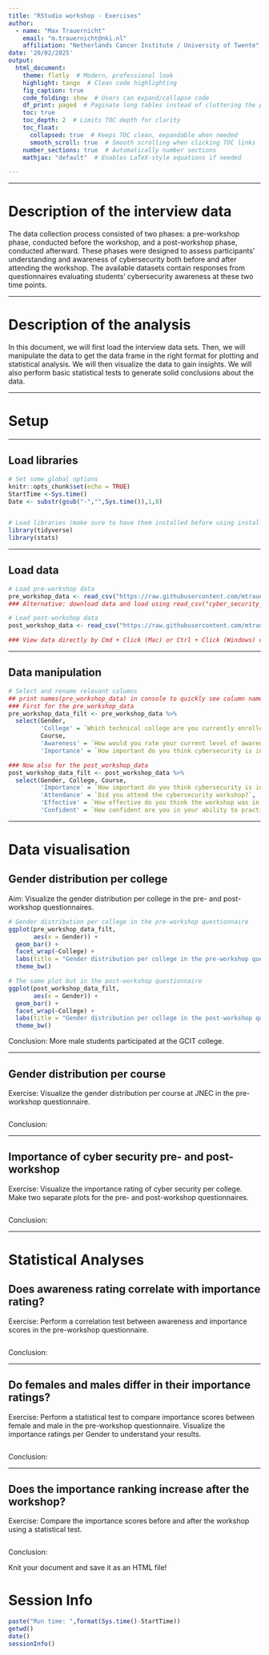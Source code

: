 ```yaml
---
title: "RStudio workshop - Exercises"
author: 
  - name: "Max Trauernicht"
    email: "m.trauernicht@nki.nl"
    affiliation: "Netherlands Cancer Institute / University of Twente"
date: '20/02/2025'
output: 
  html_document:
    theme: flatly  # Modern, professional look
    highlight: tango  # Clean code highlighting
    fig_caption: true
    code_folding: show  # Users can expand/collapse code
    df_print: paged  # Paginate long tables instead of cluttering the page
    toc: true
    toc_depth: 2  # Limits TOC depth for clarity
    toc_float: 
      collapsed: true  # Keeps TOC clean, expandable when needed
      smooth_scroll: true  # Smooth scrolling when clicking TOC links
    number_sections: true  # Automatically number sections
    mathjax: "default"  # Enables LaTeX-style equations if needed

---
```


---

# **Description of the interview data**
The data collection process consisted of two phases: a pre-workshop phase, conducted before the workshop, and a post-workshop phase, conducted afterward. These phases were designed to assess participants' understanding and awareness of cybersecurity both before and after attending the workshop. The available datasets contain responses from questionnaires evaluating students' cybersecurity awareness at these two time points.

---

# **Description of the analysis**
In this document, we will first load the interview data sets. Then, we will manipulate the data to get the data frame in the right format for plotting and statistical analysis. We will then visualize the data to gain insights. We will also perform basic statistical tests to generate solid conclusions about the data.

---

# **Setup**

---

## Load libraries
```r
# Set some global options
knitr::opts_chunk$set(echo = TRUE)
StartTime <-Sys.time()
Date <- substr(gsub("-","",Sys.time()),1,8) 


# Load libraries (make sure to have them installed before using install.packages("package_name"))
library(tidyverse)
library(stats)
```

---

## Load data

```r
# Load pre-workshop data
pre_workshop_data <- read_csv("https://raw.githubusercontent.com/mtrauernicht/RStudio_workshop/main/cyber_security_pre_workshop_data.csv")
### Alternative: download data and load using read_csv("cyber_security_pre_workshop.csv")

# Load post-workshop data
post_workshop_data <- read_csv("https://raw.githubusercontent.com/mtrauernicht/RStudio_workshop/main/cyber_security_post_workshop_data.csv")

### View data directly by Cmd + Click (Mac) or Ctrl + Click (Windows) on loaded object 
```

---

## Data manipulation

```r
# Select and rename relevant columns
## print names(pre_workshop_data) in console to quickly see column names
### First for the pre_workshop_data
pre_workshop_data_filt <- pre_workshop_data %>%
  select(Gender, 
         'College' = `Which technical college are you currently enrolled in?`,
         Course,
         'Awareness' = `How would you rate your current level of awareness and understanding of cybersecurity?`,
         'Importance' = `How important do you think cybersecurity is in today's digital age?`)

### Now also for the post_workshop_data
post_workshop_data_filt <- post_workshop_data %>%
  select(Gender, College, Course,
         'Importance' = `How important do you think cybersecurity is in today's digital age?`,
         'Attendance' = `Did you attend the cybersecurity workshop?`,
         'Effective' = `How effective do you think the workshop was in enhancing your understanding of cybersecurity?`,
         'Confident' = `How confident are you in your ability to practice good cybersecurity measures after attending the workshop?`)
```

---

# Data visualisation

## Gender distribution per college
Aim: Visualize the gender distribution per college in the pre- and post-workshop questionnaires.
```r
# Gender distribution per college in the pre-workshop questionnaire
ggplot(pre_workshop_data_filt,
       aes(x = Gender)) +
  geom_bar() +
  facet_wrap(~College) +
  labs(title = "Gender distribution per college in the pre-workshop questionnaire") +
  theme_bw()

# The same plot but in the post-workshop questionnaire
ggplot(post_workshop_data_filt,
       aes(x = Gender)) +
  geom_bar() +
  facet_wrap(~College) +
  labs(title = "Gender distribution per college in the post-workshop questionnaire") +
  theme_bw()
```
Conclusion: More male students participated at the GCIT college.

---

## Gender distribution per course
Exercise: Visualize the gender distribution per course at JNEC in the pre-workshop questionnaire.
```r

```
Conclusion: 

---

## Importance of cyber security pre- and post-workshop
Exercise: Visualize the importance rating of cyber security per college. Make two separate plots for the pre- and post-workshop questionnaires.
```r

```
Conclusion: 

---

# Statistical Analyses

## Does awareness rating correlate with importance rating?
Exercise: Perform a correlation test between awareness and importance scores in the pre-workshop questionnaire.
```r

```
Conclusion: 

---

## Do females and males differ in their importance ratings?
Exercise: Perform a statistical test to compare importance scores between female and male in the pre-workshop questionnaire. Visualize the importance ratings per Gender to understand your results. 
```r

```
Conclusion:

---

## Does the importance ranking increase after the workshop?
Exercise: Compare the importance scores before and after the workshop using a statistical test. 
```r

```
Conclusion:

Knit your document and save it as an HTML file!

# Session Info
```r
paste("Run time: ",format(Sys.time()-StartTime))
getwd()
date()
sessionInfo()
```

